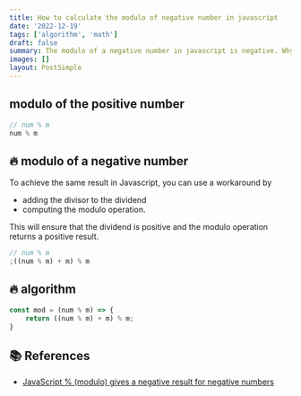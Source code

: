 ```yaml
---
title: How to calculate the modulo of negative number in javascript
date: '2022-12-19'
tags: ['algorithm', 'math']
draft: false
summary: The modulo of a negative number in javascript is negative. Why ?
images: []
layout: PostSimple
---
```


## modulo of the positive number

```javascript
// num % m
num % m
```

## 🔥 modulo of a negative number

To achieve the same result in Javascript,
you can use a workaround by

- adding the divisor to the dividend
- computing the modulo operation.

This will ensure that the dividend is positive and the modulo operation returns a positive result.

```javascript
// num % m
;((num % m) + m) % m
```

## 🔥 algorithm

```javascript
const mod = (num % m) => {
    return ((num % m) + m) % m;
}
```

## 📚 References

- [JavaScript % (modulo) gives a negative result for negative numbers](https://stackoverflow.com/questions/4467539/javascript-modulo-gives-a-negative-result-for-negative-numbers)
